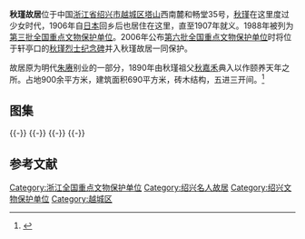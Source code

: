 {{Otheruses|subject=位于浙江省绍兴市的秋瑾故居|other=位于福建省漳州市的秋瑾故居|漳州秋瑾故居}}
{{coord|29|59|26|N|120|34|33|E|display=title|scale:10000}}
{{文物保护单位
| 级别 = 全国
| 名称 = 秋瑾故居
| 图片 = 
| 所在 = [[浙江省|浙江省]][[绍兴市|绍兴市]]
| 分类 = 革命遗址及革命纪念建筑物
| 时代 = 1907年
| 编号 = [[第三批全国重点文物保护单位|第三批]]第17项
| 登录 = 1988年1月13日
}}
'''秋瑾故居'''位于中国[[浙江省|浙江省]][[绍兴市|绍兴市]][[越城区|越城区]][[塔山_(绍兴)|塔山]]西南麓和畅堂35号，[[秋瑾|秋瑾]]在这里度过少女时代，1906年自[[日本|日本]]回乡后也居住在这里，直至1907年就义。1988年被列为[[第三批全国重点文物保护单位|第三批全国重点文物保护单位]]。2006年公布[[第六批全国重点文物保护单位|第六批全国重点文物保护单位]]时将位于轩亭口的[[秋瑾烈士纪念碑|秋瑾烈士纪念碑]]并入秋瑾故居一同保护。

故居原为明代[[朱赓|朱赓]]别业的一部分，1890年由秋瑾祖父[[秋嘉禾|秋嘉禾]]典入以作颐养天年之所。占地900余平方米，建筑面积690平方米，砖木结构，五进三开间。<ref>{{Cite book |title=全国重点文物保护单位·第一至第五批·第Ⅱ卷 |publisher=文物出版社 |year=2004 |isbn=7-5010-1525-2 |pages=103 }}</ref>
== 图集 ==
{{multiple image
| align  = left
| image1 = Former Residence of Qiu Jin in Shaoxing 01 2012-07.JPG
| width1 = 240
| caption1 = 平面
| image2 = Former Residence of Qiu Jin in Shaoxing 02 2012-07.JPG
| width2 = 240
| caption2 = 第一进，门斗，背景为塔山和[[应天塔|应天塔]]
| image3 = Former Residence of Qiu Jin in Shaoxing 03 2012-07.JPG
| width3 = 240
| caption3 = 门斗近景，匾额由[[何香凝|何香凝]]题写，内有屏门，对联为“悲哉秋之为气，惨矣瑾其可怀”，西次间为临时客房
| image4 = Former Residence of Qiu Jin in Shaoxing 04 2012-07.JPG
| width4 = 134
| caption4 = 屏门
| image5 = Former Residence of Qiu Jin in Shaoxing 07 2012-07.JPG
| width5 = 134
| caption5 = 第二进，为三间平房加一楼一底，中为和畅堂，即大堂前，为举行重大活动和接待宾客之处}}
{{-}} 
{{multiple image
| align  = left
| image1 = Former Residence of Qiu Jin in Shaoxing 06 2012-07.JPG
| width1 = 240
| caption1 = 第二进外景
| image2 = Former Residence of Qiu Jin in Shaoxing 11 2012-07.JPG
| width2 = 240
| caption2 = 和畅堂梁架
| image3 = Former Residence of Qiu Jin in Shaoxing 13 2012-07.JPG
| width3 = 240
| caption3 = 第二进东首小楼下，为秋瑾卧室兼书房，卧室后壁夹墙内有一小密室，曾用于藏放文件与枪支弹药
| image4 = Former Residence of Qiu Jin in Shaoxing 12 2012-07.JPG
| width4 = 134
| caption4 = 第二进东次间，餐室
| image5 = Former Residence of Qiu Jin in Shaoxing 15 2012-07.jpg
| width5 = 134
| caption5 = 第二进西次间，会客室}}
{{-}} 
{{multiple image
| align  = left
| image1 = Former Residence of Qiu Jin in Shaoxing 17 2012-07.JPG
| width1 = 240
| caption1 = 第三进外景，西为秋瑾兄嫂卧室，东为书房
| image2 = Former Residence of Qiu Jin in Shaoxing 18 2012-07.JPG
| width2 = 134
| caption2 = 二、三进之间的院子
| image3 = Former Residence of Qiu Jin in Shaoxing 21 2012-07.JPG
| width3 = 134
| caption3 = 第三进东次间，书房，名又补斋
| image4 = Former Residence of Qiu Jin in Shaoxing 23 2012-07.JPG
| width4 = 240
| caption4 = 第四进，西为家塾，东为秋瑾父母卧室，此为家塾
| image5 = Former Residence of Qiu Jin in Shaoxing 24 2012-07.JPG
| width5 = 240
| caption5 = 第四进东次间，秋瑾父母卧室}}
{{-}} 
{{multiple image
| align  = left
| image1 = Former Residence of Qiu Jin in Shaoxing 25 2012-07.JPG
| width1 = 240
| caption1 = 第五进，厨房，庭中有井
| image2 = Former Residence of Qiu Jin in Shaoxing 27 2012-07.JPG
| width2 = 134
| caption2 = 后花园，为秋瑾读书击剑之处
| image3 = Former Residence of Qiu Jin in Shaoxing 28 2012-07.JPG
| width3 = 134
| caption3 = 后花园内六角亭
| image4 = Former Residence of Qiu Jin in Shaoxing 29 2012-07.JPG
| width4 = 240
| caption4 = 六角亭梁架
| image5 = Former Residence of Qiu Jin in Shaoxing 05 2012-07.JPG
| width5 = 240
| caption5 = 建筑檐部做法}}
{{-}}
==参考文献==
{{reflist}}
{{DEFAULTSORT:Qiu}}
{{Commons category|Former Residence of Qiu Jin in Shaoxing}}

{{浙江全国重点文物保护单位}}

[[Category:浙江全国重点文物保护单位|Category:浙江全国重点文物保护单位]]
[[Category:绍兴名人故居|Category:绍兴名人故居]]
[[Category:绍兴文物保护单位|Category:绍兴文物保护单位]]
[[Category:越城区|Category:越城区]]